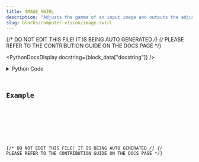 ```yaml
---
title: IMAGE_SWIRL
description: "Adjusts the gamma of an input image and outputs the adjusted image"
slug: blocks/computer-vision/image-swirl
---
```


{/* DO NOT EDIT THIS FILE! IT IS BEING AUTO GENERATED */}
{/* PLEASE REFER TO THE CONTRIBUTION GUIDE ON THE DOCS PAGE */}


<PythonDocsDisplay docstring={block_data["docstring"]} />
<details>
<summary>Python Code</summary>



<Code code={pythonCode} lang="py" wrap theme="dracula" />

[Find this Flojoy Block on GitHub](https://github.com/flojoy-ai/blocks/blob/main/blocks/COMPUTER_VISION/IMAGE_SWIRL/IMAGE_SWIRL.py)

</details>

## Example


<GetHelpWidget />


<AppDisplay app={app} blockName="IMAGE_SWIRL" client:visible />


<Example />

{/* DO NOT EDIT THIS FILE! IT IS BEING AUTO GENERATED */}
{/* PLEASE REFER TO THE CONTRIBUTION GUIDE ON THE DOCS PAGE */}
